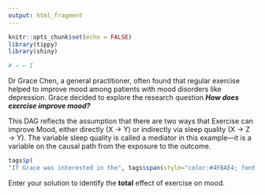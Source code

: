 ```yaml
---
output: html_fragment
---
```


```r
knitr::opts_chunk$set(echo = FALSE)
library(tippy)
library(shiny)

# → ← I

```

Dr Grace Chen, a general practitioner, often found that regular exercise helped to improve mood among patients with mood disorders like depression. Grace decided to explore the research question _**How does exercise improve mood?**_ 

This DAG reflects the assumption that there are two ways that Exercise can improve Mood, either directly (X &rarr; Y) or indirectly via sleep quality (X &rarr; Z &rarr; Y). The variable sleep quality is called a mediator in this example---it is a variable on the causal path from the exposure to the outcome. 

```r
tags$p(
"If Grace was interested in the", tags$span(style="color:#4FBAE4; font-weight:bold", tippy('total effect', tags$p(class='helpBox', "The total effect of an exposure on an outcome includes direct effects like X → Y and indirect effects that pass thorugh one or more mediators, like X → Z → Y"))) , "of Exercise on Mood regardless of which path it occurs through then she should make sure the path including sleep quality remains open in her analysis.")
```

Enter your solution to identify the **total** effect of exercise on mood.
